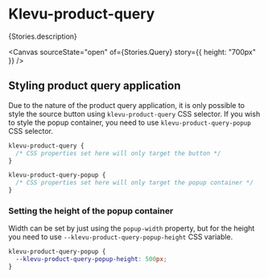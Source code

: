 
<Meta of={Stories} />

# Klevu-product-query

<Markdown>{Stories.description}</Markdown>

<Canvas sourceState="open" of={Stories.Query} story={{ height: "700px" }} />

<Controls of={Stories.Query} />

## Styling product query application

Due to the nature of the product query application, it is only possible to style the source button using `klevu-product-query` CSS selector.
If you wish to style the popup container, you need to use `klevu-product-query-popup` CSS selector.

```css
klevu-product-query {
  /* CSS properties set here will only target the button */
}

klevu-product-query-popup {
  /* CSS properties set here will only target the popup container */
}
```

### Setting the height of the popup container

Width can be set by just using the `popup-width` property, but for the height you need to use `--klevu-product-query-popup-height` CSS variable.

```css
klevu-product-query-popup {
  --klevu-product-query-popup-height: 500px;
}
```

<KlevuAutoDocs of={Stories} />
